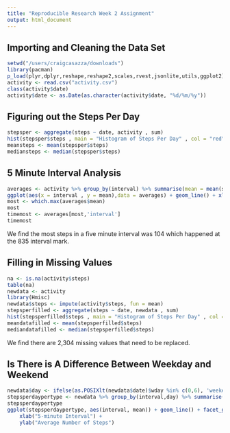 ```yaml
---
title: "Reproducible Research Week 2 Assignment"
output: html_document
---
```

## Importing and Cleaning the Data Set 
```r
setwd("/users/craigcasazza/downloads")
library(pacman)
p_load(plyr,dplyr,reshape,reshape2,scales,rvest,jsonlite,utils,ggplot2)
activity <- read.csv("activity.csv")
class(activity$date)
activity$date <- as.Date(as.character(activity$date, "%d/%m/%y"))
```

## Figuring out the Steps Per Day
```r
stepsper <- aggregate(steps ~ date, activity , sum)
hist(stepsper$steps , main = "Histogram of Steps Per Day" , col = "red", xlab = "Total Number Steps Per Day")
meansteps <- mean(stepsper$steps)
mediansteps <- median(stepsper$steps)
```

## 5 Minute Interval Analysis 

```r
averages <- activity %>% group_by(interval) %>% summarise(mean = mean(steps, na.rm = T))
ggplot(aes(x = interval , y = mean),data = averages) + geom_line() + xlab("5 Minute Interval") + ylab("Mean Steps") + ggtitle("The Average Number of Steps Per 5 Minute Interval")
most <- which.max(averages$mean)
most
timemost <- averages[most,'interval']
timemost
```
We find the most steps in a five minute interval was 104 which happened at the 835 interval mark. 

## Filling in Missing Values

```r
na <- is.na(activity$steps)
table(na)
newdata <- activity
library(Hmisc)
newdata$steps <- impute(activity$steps, fun = mean)
stepsperfilled <- aggregate(steps ~ date, newdata , sum)
hist(stepsperfilled$steps , main = "Histogram of Steps Per Day" , col = "red", xlab = "Total Number Steps Per Day")
meandatafilled <- mean(stepsperfilled$steps)
mediandatafilled <- median(stepsperfilled$steps)
```
We find there are 2,304 missing values that need to be replaced. 

## Is There is A Difference Between Weekday and Weekend
```r
newdata$day <- ifelse(as.POSIXlt(newdata$date)$wday %in% c(0,6), 'weekend', 'weekday')
stepsperdaypertype <- newdata %>% group_by(interval,day) %>% summarise(mean = mean(steps))
stepsperdaypertype
ggplot(stepsperdaypertype, aes(interval, mean)) + geom_line() + facet_grid(day ~ .) +
    xlab("5-minute Interval") + 
    ylab("Average Number of Steps")
```

